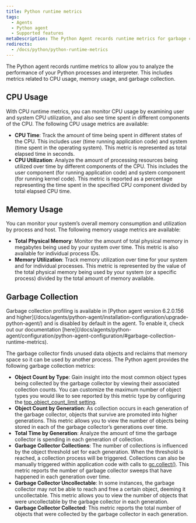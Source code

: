 ```yaml
---
title: Python runtime metrics
tags:
  - Agents
  - Python agent
  - Supported features
metaDescription: The Python Agent records runtime metrics for garbage collection and CPU/ memory usage
redirects:
  - /docs/python/python-runtime-metrics
---
```


The Python agent records runtime metrics to allow you to analyze the performance of your Python processes and interpreter. This includes metrics related to CPU usage, memory usage, and garbage collection.

## CPU Usage

With CPU runtime metrics, you can monitor CPU usage by examining user and system CPU utilization, and also see time spent in different components of the CPU. The following CPU usage metrics are available:


- **CPU Time**: Track the amount of time being spent in different states of the CPU. This includes user (time running application code) and system (time spent in the operating system). This metric is represented as total elapsed time in seconds.
- **CPU Utilization**: Analyze the amount of processing resources being utilized over time by different components of the CPU. This includes the user component (for running application code) and system component (for running kernel code). This metric is reported as a percentage representing the time spent in the specified CPU component divided by total elapsed CPU time.



## Memory Usage

You can monitor your system’s overall memory consumption and utilization by process and host. The following memory usage metrics are available:


- **Total Physical Memory**: Monitor the amount of total physical memory in megabytes being used by your system over time. This metric is also available for individual process IDs.
- **Memory Utilization**: Track memory utilization over time for your system and for individual processes. This metric is represented by the value of the total physical memory being used by your system (or a specific process) divided by the total amount of memory available.



## Garbage Collection

<Callout variant="important">
Garbage collection profiling is available in [Python agent version 6.2.0.156 and higher](/docs/agents/python-agent/installation-configuration/upgrade-python-agent/) and is disabled by default in the agent. To enable it, check out our documentation [here](/docs/agents/python-agent/configuration/python-agent-configuration/#garbage-collection-runtime-metrics).
</Callout>

The garbage collector finds unused data objects and reclaims that memory space so it can be used by another process. The Python agent provides the following garbage collection metrics:

- **Object Count by Type**: Gain insight into the most common object types being collected by the garbage collector by viewing their associated collection counts. You can customize the maximum number of object types you would like to see reported by this metric type by configuring the [top_object_count_limit setting](/docs/agents/python-agent/configuration/python-agent-configuration/#garbage-collection-runtime-metrics).
- **Object Count by Generation**:  As collection occurs in each generation of the garbage collector, objects that survive are promoted into higher generations. This metric allows you to view the number of objects being stored in each of the garbage collector’s generations over time.
- **Total Time by Generation**: Analyze the amount of time the garbage collector is spending in each generation of collection.
- **Garbage Collector Collections**: The number of collections is influenced by the object threshold set for each generation. When the threshold is reached, a collection process will be triggered. Collections can also be manually triggered within application code with calls to [gc.collect()](https://docs.python.org/3/library/gc.html#gc.collect). This metric reports the number of garbage collector sweeps that have happened in each generation over time.
- **Garbage Collector Uncollectable**: In some instances, the garbage collector may not be able to reach and free a certain object, deeming it uncollectable. This metric allows you to view the number of objects that were uncollectable by the garbage collector in each generation.
- **Garbage Collector Collected**: This metric reports the total number of objects that were collected by the garbage collector in each generation.
